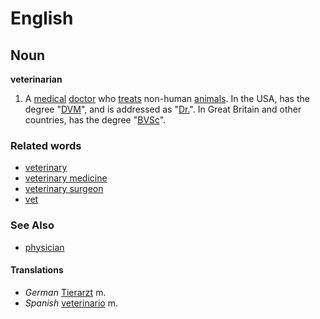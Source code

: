 =English=

==Noun==
'''veterinarian'''

# A [[medical]] [[doctor]] who [[treat]]s non-human [[animal]]s.  In the USA, has the degree "[[DVM]]", and is addressed as "[[Dr.]]".  In Great Britain and other countries, has the degree "[[BVSc]]".

===Related words===
* [[veterinary]]
* [[veterinary medicine]]
* [[veterinary surgeon]]
* [[vet]]

===See Also===
* [[physician]]

====Translations====
* ''German'' [[Tierarzt]] m.
* ''Spanish'' [[veterinario]] m.